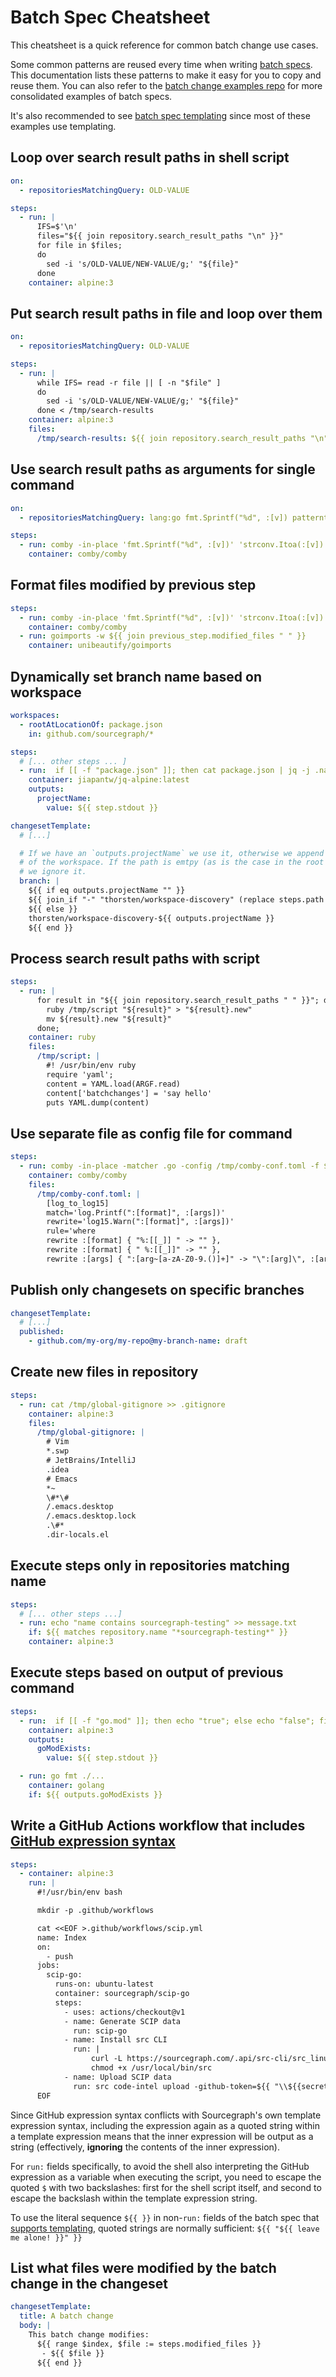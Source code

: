 # Batch Spec Cheatsheet

<p className="subtitle">This cheatsheet is a quick reference for common batch change use cases.</p>

Some common patterns are reused every time when writing [batch specs](/batch-changes/batch-spec-yaml-reference). This documentation lists these patterns to make it easy for you to copy and reuse them. You can also refer to the [batch change examples repo](https://github.com/sourcegraph/batch-change-examples) for more consolidated examples of batch specs.

It's also recommended to see [batch spec templating](/batch-changes/batch-spec-templating) since most of these examples use templating.

## Loop over search result paths in shell script

```yaml
on:
  - repositoriesMatchingQuery: OLD-VALUE

steps:
  - run: |
      IFS=$'\n'
      files="${{ join repository.search_result_paths "\n" }}"
      for file in $files;
      do
        sed -i 's/OLD-VALUE/NEW-VALUE/g;' "${file}"
      done
    container: alpine:3
```

## Put search result paths in file and loop over them

```yaml
on:
  - repositoriesMatchingQuery: OLD-VALUE

steps:
  - run: |
      while IFS= read -r file || [ -n "$file" ]
      do
        sed -i 's/OLD-VALUE/NEW-VALUE/g;' "${file}"
      done < /tmp/search-results
    container: alpine:3
    files:
      /tmp/search-results: ${{ join repository.search_result_paths "\n" }}
```

## Use search result paths as arguments for single command

```yaml
on:
  - repositoriesMatchingQuery: lang:go fmt.Sprintf("%d", :[v]) patterntype:structural -file:vendor count:10

steps:
  - run: comby -in-place 'fmt.Sprintf("%d", :[v])' 'strconv.Itoa(:[v])' ${{ join repository.search_result_paths " " }}
    container: comby/comby
```

## Format files modified by previous step

```yaml
steps:
  - run: comby -in-place 'fmt.Sprintf("%d", :[v])' 'strconv.Itoa(:[v])' ${{ join repository.search_result_paths " " }}
    container: comby/comby
  - run: goimports -w ${{ join previous_step.modified_files " " }}
    container: unibeautify/goimports
```

## Dynamically set branch name based on workspace

```yaml
workspaces:
  - rootAtLocationOf: package.json
    in: github.com/sourcegraph/*

steps:
  # [... other steps ... ]
  - run:  if [[ -f "package.json" ]]; then cat package.json | jq -j .name; fi
    container: jiapantw/jq-alpine:latest
    outputs:
      projectName:
        value: ${{ step.stdout }}

changesetTemplate:
  # [...]

  # If we have an `outputs.projectName` we use it, otherwise we append the path
  # of the workspace. If the path is emtpy (as is the case in the root folder),
  # we ignore it.
  branch: |
    ${{ if eq outputs.projectName "" }}
    ${{ join_if "-" "thorsten/workspace-discovery" (replace steps.path "/" "-") }}
    ${{ else }}
    thorsten/workspace-discovery-${{ outputs.projectName }}
    ${{ end }}
```

## Process search result paths with script

```yaml
steps:
  - run: |
      for result in "${{ join repository.search_result_paths " " }}"; do
        ruby /tmp/script "${result}" > "${result}.new"
        mv ${result}.new "${result}"
      done;
    container: ruby
    files:
      /tmp/script: |
        #! /usr/bin/env ruby
        require 'yaml';
        content = YAML.load(ARGF.read)
        content['batchchanges'] = 'say hello'
        puts YAML.dump(content)
```

## Use separate file as config file for command

```yaml
steps:
  - run: comby -in-place -matcher .go -config /tmp/comby-conf.toml -f ${{ join repository.search_result_paths "," }}
    container: comby/comby
    files:
      /tmp/comby-conf.toml: |
        [log_to_log15]
        match='log.Printf(":[format]", :[args])'
        rewrite='log15.Warn(":[format]", :[args])'
        rule='where
        rewrite :[format] { "%:[[_]] " -> "" },
        rewrite :[format] { " %:[[_]]" -> "" },
        rewrite :[args] { ":[arg~[a-zA-Z0-9.()]+]" -> "\":[arg]\", :[arg]" }'
```

## Publish only changesets on specific branches

```yaml
changesetTemplate:
  # [...]
  published:
    - github.com/my-org/my-repo@my-branch-name: draft
```

## Create new files in repository

```yaml
steps:
  - run: cat /tmp/global-gitignore >> .gitignore
    container: alpine:3
    files:
      /tmp/global-gitignore: |
        # Vim
        *.swp
        # JetBrains/IntelliJ
        .idea
        # Emacs
        *~
        \#*\#
        /.emacs.desktop
        /.emacs.desktop.lock
        .\#*
        .dir-locals.el
```

## Execute steps only in repositories matching name

```yaml
steps:
  # [... other steps ...]
  - run: echo "name contains sourcegraph-testing" >> message.txt
    if: ${{ matches repository.name "*sourcegraph-testing*" }}
    container: alpine:3
```

## Execute steps based on output of previous command

```yaml
steps:
  - run:  if [[ -f "go.mod" ]]; then echo "true"; else echo "false"; fi
    container: alpine:3
    outputs:
      goModExists:
        value: ${{ step.stdout }}

  - run: go fmt ./...
    container: golang
    if: ${{ outputs.goModExists }}
```

## Write a GitHub Actions workflow that includes [GitHub expression syntax](https://docs.github.com/en/actions/reference/context-and-expression-syntax-for-github-actions)

```yaml
steps:
  - container: alpine:3
    run: |
      #!/usr/bin/env bash

      mkdir -p .github/workflows

      cat <<EOF >.github/workflows/scip.yml
      name: Index
      on:
        - push
      jobs:
        scip-go:
          runs-on: ubuntu-latest
          container: sourcegraph/scip-go
          steps:
            - uses: actions/checkout@v1
            - name: Generate SCIP data
              run: scip-go
            - name: Install src CLI
              run: |
                  curl -L https://sourcegraph.com/.api/src-cli/src_linux_amd64 -o /usr/local/bin/src
                  chmod +x /usr/local/bin/src
            - name: Upload SCIP data
              run: src code-intel upload -github-token=${{ "\\${{secrets.GITHUB_TOKEN}}" }}
      EOF
```

Since GitHub expression syntax conflicts with Sourcegraph's own template expression syntax, including the expression again as a quoted string within a template expression means that the inner expression will be output as a string (effectively, **ignoring** the contents of the inner expression).

For `run:` fields specifically, to avoid the shell also interpreting the GitHub expression as a variable when executing the script, you need to escape the quoted `$` with two backslashes: first for the shell script itself, and second to escape the backslash within the template expression string.

To use the literal sequence `${{ }}` in non-`run:` fields of the batch spec that [supports templating](/batch-changes/batch-spec-templating#fields-with-template-support), quoted strings are normally sufficient: `${{ "${{ leave me alone! }}" }}`

## List what files were modified by the batch change in the changeset

```yaml
changesetTemplate:
  title: A batch change
  body: |
    This batch change modifies:
      ${{ range $index, $file := steps.modified_files }}
       - ${{ $file }}
      ${{ end }}
```
